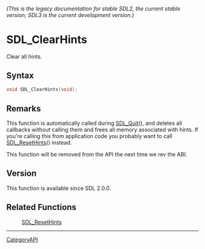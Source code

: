 ====== (This is the legacy documentation for stable SDL2, the current stable version; SDL3 is the current development version.) ======
= SDL_ClearHints =

Clear all hints.

== Syntax ==

<syntaxhighlight lang='c'>
void SDL_ClearHints(void);
</syntaxhighlight>

== Remarks ==

This function is automatically called during [[SDL_Quit]](), and deletes
all callbacks without calling them and frees all memory associated with
hints. If you're calling this from application code you probably want to
call [[SDL_ResetHints]]() instead.

This function will be removed from the API the next time we rev the ABI.

== Version ==

This function is available since SDL 2.0.0.

== Related Functions ==

:[[SDL_ResetHints]]

----
[[CategoryAPI]]


